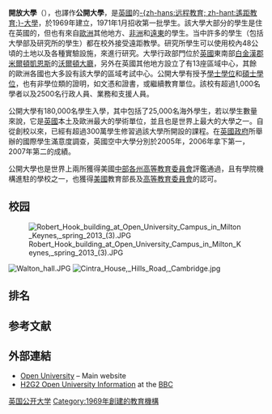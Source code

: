 {{hatnote|另見其他[[公開大學|公開大學]]。}} 
{{Expand English|Open University}}
{{Infobox university
|name = 開放大學
|native_name =The Open University
|latin_name =
|image_name = Open University coat of arms.png
|motto = ''Learn and Live''
|established = 1969
|type = [[公立大學|公立大學]]
|endowment =
|staff =
|faculty =
|president =
|principal =
|rector =
|chancellor = [[大衛·普特南|Lord Puttnam]] of Queensgate [[CBE|CBE]]<ref>[http://www8.open.ac.uk/about/main/admin-and-governance/chancellor-and-pro-chancellor Chancellor of The Open University] {{webarchive|url=https://web.archive.org/web/20140408054305/http://www.open.ac.uk/about/main/admin-and-governance/chancellor-and-pro-chancellor |date=2014-04-08 }}</ref>
|vice_chancellor = [[Martin_G._Bean|Martin G. Bean]]<ref>[http://www8.open.ac.uk/about/main/admin-and-governance/vice-chancellor Vice-Chancellor of The Open University] {{webarchive|url=https://web.archive.org/web/20130205010526/http://www.open.ac.uk/about/main/admin-and-governance/vice-chancellor |date=2013-02-05 }}</ref>
|dean =
|head_label =
|head =
|students = 253,075<ref name="HESA">{{Cite web |url=http://www.open.ac.uk/about/documents/about-facts-figures-0910.pdf |title=存档副本 |access-date=2013-10-09 |archive-url=https://web.archive.org/web/20140913035425/http://www.open.ac.uk/about/documents/about-facts-figures-0910.pdf# |archive-date=2014-09-13 |dead-url=yes }}</ref>
|undergrad = 195,300<ref name="HESA" />
|postgrad = 14,405<ref name="HESA" />
|doctoral =
|other =
|city = [[米爾頓凱恩斯|米爾頓凱恩斯]]（主校區）
|address = [[米爾頓凱恩斯|米爾頓凱恩斯]]（主校區）{{coord|52|1|30|N|0|42|20|W|type:edu|display=inline,title}}
|state =
|country = [[英國|英國]]
|campus = [[都市|都市]]<br />{{convert|48|ha|km2|}}<ref>{{Cite web |url=http://www.open.ac.uk/estates/building_detail.cfm |title=The Open University – Estates and Building Facilities |access-date=2013-10-09 |archive-date=2012-08-12 |archive-url=https://web.archive.org/web/20120812031541/http://www.open.ac.uk/estates/building_detail.cfm |dead-url=no }}</ref>
|free_label =
|free =
|colours ={{scarf|start}}
{{cell3|#000066}}{{cell|#ffcc00}}{{cell|#000000}}{{cell|#ffffff}}{{cell2|#ffcc00}}{{cell|#ffffff}}{{cell|#000000}}{{cell|#ffcc00}}{{cell3|#000066}}{{scarf|end}}
|mascot =
|affiliations = [[大英國協大學協會|大英國協大學協會]]<br/> [[歐洲遠程教育大學協會|歐洲遠程教育大學協會]]<br/> [[中部學院學校協會|中部學院學校協會]]
|website = http://www.open.ac.uk/
http://www.openuniversity.edu/
|logo =[[Image:OU-Logo-improved.png|center]]
}}

'''開放大學'''（{{lang|en|The Open University}}），也譯作'''公開大學'''，是[[英國|英國]]的[[遙距教育|-{zh-hans:远程教育; zh-hant:遙距教育;}-]][[大學|大學]]，於1969年建立，1971年1月招收第一批學生。該大學大部分的學生是住在英國的，但也有來自[[歐洲|歐洲]]其他地方、[[非洲|非洲]]和[[遠東|遠東]]的學生。当中許多的學生（包括大學部及研究所的學生）都在校外接受遠距教學。研究所學生可以使用校內48公頃的土地以及各種實驗設施，來進行研究。大學行政部門位於[[英國|英國]]東南部[[白金漢郡|白金漢郡]][[米爾頓凱恩斯|米爾頓凱恩斯]]的[[沃爾頓大廳|沃爾頓大廳]]，另外在英國其他地方設立了有13座區域中心，其餘的歐洲各國也大多設有該大學的區域考試中心。公開大學有授予[[學士學位|學士學位]]和[[碩士學位|碩士學位]]，也有非學位類的證明，如文憑和證書，或繼續教育單位。該校有超過1,000名學者以及2500名行政人員、業務和支援人員。

公開大學有180,000名學生入學，其中包括了25,000名海外學生，若以學生數量來說，它是[[英國|英國]]本土及歐洲最大的學術單位，並且也是世界上最大的大學之一。自從創校以來，已經有超過300萬學生修習過該大學所開設的課程。在[[英國政府|英國政府]]所舉辦的國際學生滿意度調查，英國空中大學分別於2005年，2006年拿下第一，2007年第二的成績。

公開大學也是世界上兩所獲得美國[[中部各州高等教育委員會|中部各州高等教育委員會]]評鑑通過，且有學院機構進駐的學校之一，也獲得[[美國|美國]]教育部長及[[高等教育委員會|高等教育委員會]]的認可。

==校园==

[[File:Robert_Hook_building_at_Open_University_Campus_in_Milton_Keynes,_spring_2013_(3).JPG|thumb]]

[[File:Walton_hall.JPG|thumb]]
[[File:Cintra_House,_Hills_Road,_Cambridge.jpg|thumb]]
==排名==
{{Infobox UK university rankings
| ARWU_W = 601–700
| QS_W =601+ 
| THE_W = 401–500
| Complete = 
| The_Guardian = 
| Times/Sunday_Times = 
|LEIDEN_W=367}}

==参考文献==
{{reflist}}

== 外部連結 ==
* [http://www.open.ac.uk/ Open University] {{Wayback|url=http://www.open.ac.uk/ |date=20200320025045 }}– Main website
* [http://www.bbc.co.uk/dna/h2g2/A592490 H2G2 Open University Information] {{Wayback|url=http://www.bbc.co.uk/dna/h2g2/A592490 |date=20090501192452 }} at the [[BBC|BBC]]

{{Universities in the United Kingdom}}

{{Authority control}}
[[Category:英国公开大学|]]
[[Category:1969年創建的教育機構|Category:1969年創建的教育機構]]